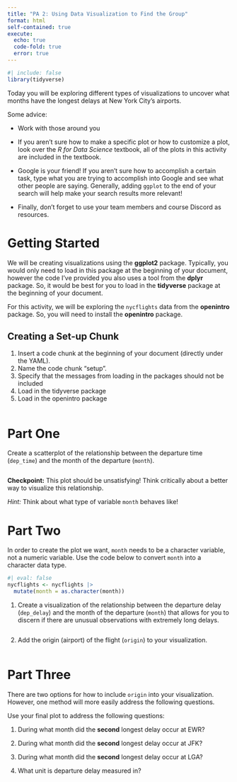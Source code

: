 ```yaml
---
title: "PA 2: Using Data Visualization to Find the Group"
format: html
self-contained: true
execute: 
  echo: true
  code-fold: true
  error: true
---
```


```r
#| include: false
library(tidyverse)
```

Today you will be exploring different types of visualizations to uncover what months have the longest delays at New York City's airports.

Some advice:

-   Work with those around you

-   If you aren't sure how to make a specific plot or how to customize a plot, look over the *R for Data Science* textbook, all of the plots in this activity are included in the textbook.

-   Google is your friend! If you aren't sure how to accomplish a certain task, type what you are trying to accomplish into Google and see what other people are saying. Generally, adding `ggplot` to the end of your search will help make your search results more relevant!

-   Finally, don't forget to use your team members and course Discord as resources.

# Getting Started

We will be creating visualizations using the **ggplot2** package. Typically, you would only need to load in this package at the beginning of your document, however the code I've provided you also uses a tool from the **dplyr** package. So, it would be best for you to load in the **tidyverse** package at the beginning of your document.

For this activity, we will be exploring the `nycflights` data from the **openintro** package. So, you will need to install the **openintro** package.

## Creating a Set-up Chunk

1.  Insert a code chunk at the beginning of your document (directly under the YAML).
2.  Name the code chunk "setup".
3.  Specify that the messages from loading in the packages should not be included
4.  Load in the tidyverse package
5.  Load in the openintro package

```r

```

# Part One

Create a scatterplot of the relationship between the departure time (`dep_time`) and the month of the departure (`month`).

```r

```

**Checkpoint:** This plot should be unsatisfying! Think critically about a better way to visualize this relationship.

*Hint:* Think about what type of variable `month` behaves like!

# Part Two

In order to create the plot we want, `month` needs to be a character variable, not a numeric variable. Use the code below to convert `month` into a character data type.

```r
#| eval: false
nycflights <- nycflights |> 
  mutate(month = as.character(month))
```

1.  Create a visualization of the relationship between the departure delay (`dep_delay`) and the month of the departure (`month`) that allows for you to discern if there are unusual observations with extremely long delays.

```r

```

2.  Add the origin (airport) of the flight (`origin`) to your visualization.

```r

```

# Part Three

There are two options for how to include `origin` into your visualization. However, one method will more easily address the following questions.

Use your final plot to address the following questions:

1.  During what month did the **second** longest delay occur at EWR?

2.  During what month did the **second** longest delay occur at JFK?

3.  During what month did the **second** longest delay occur at LGA?

4.  What unit is departure delay measured in?
